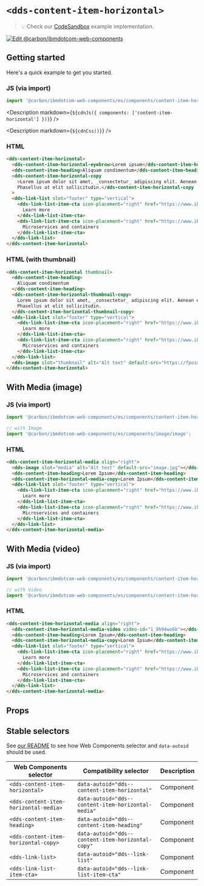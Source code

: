 




# `<dds-content-item-horizontal>`

> 💡 Check our
> [CodeSandbox](https://githubbox.com/carbon-design-system/carbon-for-ibm-dotcom/tree/master/packages/web-components/examples/codesandbox/components/content-item-horizontal)
> example implementation.

[![Edit @carbon/ibmdotcom-web-components](https://codesandbox.io/static/img/play-codesandbox.svg)](https://githubbox.com/carbon-design-system/carbon-for-ibm-dotcom/tree/master/packages/web-components/examples/codesandbox/components/content-item-horizontal)

## Getting started

Here's a quick example to get you started.

### JS (via import)

```javascript
import '@carbon/ibmdotcom-web-components/es/components/content-item-horizontal/index.js';
```

<Description markdown={`${cdnJs({ components: ['content-item-horizontal'] })}`} />

<Description markdown={`${cdnCss()}`} />

### HTML

```html
<dds-content-item-horizontal>
  <dds-content-item-horizontal-eyebrow>Lorem ipsum</dds-content-item-horizontal-eyebrow>
  <dds-content-item-heading>Aliquam condimentum</dds-content-item-heading>
  <dds-content-item-horizontal-copy
    >Lorem ipsum dolor sit amet, _consectetur_ adipiscing elit. Aenean et ultricies est. Mauris iaculis eget dolor nec hendrerit.
    Phasellus at elit sollicitudin.</dds-content-item-horizontal-copy
  >
  <dds-link-list slot="footer" type="vertical">
    <dds-link-list-item-cta icon-placement="right" href="https://www.ibm.com" cta-type="local">
      Learn more
    </dds-link-list-item-cta>
    <dds-link-list-item-cta icon-placement="right" href="https://www.ibm.com" cta-type="external">
      Microservices and containers
    </dds-link-list-item-cta>
  </dds-link-list>
</dds-content-item-horizontal>
```

### HTML (with thumbnail)

```html
<dds-content-item-horizontal thumbnail>
  <dds-content-item-heading>
    Aliquam condimentum
  </dds-content-item-heading>
  <dds-content-item-horizontal-thumbnail-copy>
    Lorem ipsum dolor sit amet, _consectetur_ adipiscing elit. Aenean et ultricies est. Mauris iaculis eget dolor nec hendrerit.
    Phasellus at elit sollicitudin.
  </dds-content-item-horizontal-thumbnail-copy>
  <dds-link-list slot="footer" type="vertical">
    <dds-link-list-item-cta icon-placement="right" href="https://www.ibm.com" cta-type="local">
      Learn more
    </dds-link-list-item-cta>
    <dds-link-list-item-cta icon-placement="right" href="https://www.ibm.com" cta-type="external">
      Microservices and containers
    </dds-link-list-item-cta>
  </dds-link-list>
  <dds-image slot="thumbnail" alt="Alt text" default-src="https://fpoimg.com/960x720?text=4:3&bg_color=ee5396&text_color=161616"></dds-image>
</dds-content-item-horizontal>
```

## With Media (image)

### JS (via import)

```javascript
import '@carbon/ibmdotcom-web-components/es/components/content-item-horizontal/index.js';

// with Image
import '@carbon/ibmdotcom-web-components/es/components/image/image';
```

### HTML

```html
<dds-content-item-horizontal-media align="right">
  <dds-image slot="media" alt="Alt text" default-src="image.jpg"></dds-image>
  <dds-content-item-heading>Lorem Ipsum</dds-content-item-heading>
  <dds-content-item-horizontal-media-copy>Lorem Ipsum</dds-content-item-horizontal-media-copy>
  <dds-link-list slot="footer" type="vertical">
    <dds-link-list-item-cta icon-placement="right" href="https://www.ibm.com" cta-type="local">
      Learn more
    </dds-link-list-item-cta>
    <dds-link-list-item-cta icon-placement="right" href="https://www.ibm.com" cta-type="external">
      Microservices and containers
    </dds-link-list-item-cta>
  </dds-link-list>
</dds-content-item-horizontal-media>
```

## With Media (video)

### JS (via import)

```javascript
import '@carbon/ibmdotcom-web-components/es/components/content-item-horizontal/index.js';

// with Video
import '@carbon/ibmdotcom-web-components/es/components/content-item-horizontal/content-item-horizontal-media-video';
```

### HTML

```html
<dds-content-item-horizontal-media align="right">
  <dds-content-item-horizontal-media-video video-id="1_9h94wo6b"></dds-content-item-horizontal-media-video>
  <dds-content-item-heading>Lorem Ipsum</dds-content-item-heading>
  <dds-content-item-horizontal-media-copy>Lorem Ipsum</dds-content-item-horizontal-media-copy>
  <dds-link-list slot="footer" type="vertical">
    <dds-link-list-item-cta icon-placement="right" href="https://www.ibm.com" cta-type="local">
      Learn more
    </dds-link-list-item-cta>
    <dds-link-list-item-cta icon-placement="right" href="https://www.ibm.com" cta-type="external">
      Microservices and containers
    </dds-link-list-item-cta>
  </dds-link-list>
</dds-content-item-horizontal-media>
```

## Props

<Props of="dds-content-item-horizontal" />
<Description markdown={markdownContents} />

## Stable selectors

See [our README](https://github.com/carbon-design-system/carbon-for-ibm-dotcom/tree/master/packages/web-components#stable-selectors-for-analytics-and-integratione2e-testing-in-web-components) to see how Web Components selector and `data-autoid` should be used.

| Web Components selector               | Compatibility selector                             | Description |
| ------------------------------------- | -------------------------------------------------- | ----------- |
| `<dds-content-item-horizontal>`       | `data-autoid="dds--content-item-horizontal"`       | Component   |
| `<dds-content-item-horizontal-media>` | `data-autoid="dds--content-item-horizontal-media"` | Component   |
| `<dds-content-item-heading>`          | `data-autoid="dds--content-item-heading"`          | Component   |
| `<dds-content-item-horizontal-copy>`  | `data-autoid="dds--content-item-horizontal-copy"`  | Component   |
| `<dds-link-list>`                     | `data-autoid="dds--link-list"`                     | Component   |
| `<dds-link-list-item-cta>`            | `data-autoid="dds--link-list-item-cta"`            | Component   |

<Description markdown={contributing} />
